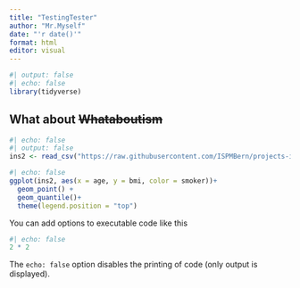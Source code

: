 ```yaml
---
title: "TestingTester"
author: "Mr.Myself"
date: "'r date()'"
format: html
editor: visual
---
```


```r
#| output: false
#| echo: false
library(tidyverse)
```

## What about ~~Whataboutism~~

```r
#| echo: false
#| output: false
ins2 <- read_csv("https://raw.githubusercontent.com/ISPMBern/projects-in-R/main/data/raw/insurance_with_date.csv")
```

```r
#| echo: false
ggplot(ins2, aes(x = age, y = bmi, color = smoker))+
  geom_point() +
  geom_quantile()+
  theme(legend.position = "top")
```

You can add options to executable code like this

```r
#| echo: false
2 * 2
```

The `echo: false` option disables the printing of code (only output is displayed).
